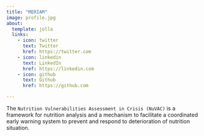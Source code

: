 ```yaml
---
title: "MERIAM"
image: profile.jpg
about:
  template: jolla
  links:
    - icon: twitter
      text: Twitter
      href: https://twitter.com
    - icon: linkedin
      text: LinkedIn
      href: https://linkedin.com
    - icon: github
      text: Github
      href: https://github.com

---
```



The `Nutrition Vulnerabilities Assessment in Crisis (NuVAC)` is a framework for nutrition analysis and a mechanism to facilitate a coordinated early warning system to prevent and respond to deterioration of nutrition situation.
